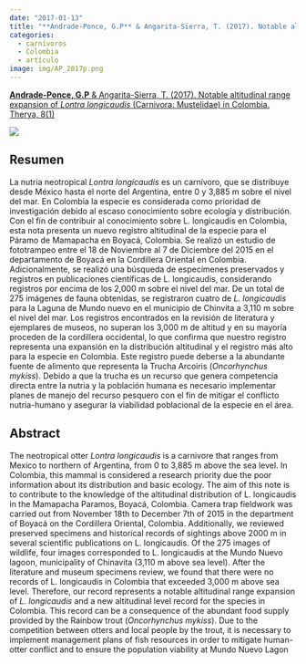 ```yaml
---
date: "2017-01-13"
title: "**Andrade-Ponce, G.P** & Angarita-Sierra, T. (2017). Notable altitudinal range expansion of *Lontra longicaudis* (Carnivora: Mustelidae) in Colombia"
categories:
  - carnívoros
  - Colombia
  - artículo
image: img/AP_2017p.png
---
```


[**Andrade-Ponce, G.P** & Angarita-Sierra, T. (2017). Notable altitudinal range expansion of *Lontra longicaudis* (Carnivora: Mustelidae) in Colombia. Therya, 8(1)](https://www.researchgate.net/publication/312373252_Notable_altitudinal_range_expansion_of_Lontra_longicaudis_Carnivora_Mustelidae_in_Colombian_Paramos)

![](img/AP_2017.png)

::: panel-tabset
## Resumen

La nutria neotropical *Lontra longicaudis* es un carnívoro, que se distribuye desde México hasta el norte del Argentina, entre 0 y 3,885 m sobre el nivel del mar. En Colombia la especie es considerada como prioridad de investigación debido al escaso conocimiento sobre ecología y distribución. Con el fin de contribuir al conocimiento sobre L. longicaudis en Colombia, esta nota presenta un nuevo registro altitudinal de la especie para el Páramo de Mamapacha en Boyacá, Colombia. Se realizó un estudio de fototrampeo entre el 18 de Noviembre al 7 de Diciembre del 2015 en el departamento de Boyacá en la Cordillera Oriental en Colombia. Adicionalmente, se realizó una búsqueda de especímenes preservados y registros en publicaciones científicas de L. longicaudis, considerando registros por encima de los 2,000 m sobre el nivel del mar. De un total de 275 imágenes de fauna obtenidas, se registraron cuatro de *L. longicaudis* para la Laguna de Mundo nuevo en el municipio de Chinvita a 3,110 m sobre el nivel del mar. Los registros encontrados en la revisión de literatura y ejemplares de museos, no superan los 3,000 m de altitud y en su mayoría proceden de la cordillera occidental, lo que confirma que nuestro registro representa una expansión en la distribución altitudinal y el registro más alto para la especie en Colombia. Este registro puede deberse a la abundante fuente de alimento que representa la Trucha Arcoiris (*Oncorhynchus mykiss*). Debido a que la trucha es un recurso que genera competencia directa entre la nutria y la población humana es necesario implementar planes de manejo del recurso pesquero con el fin de mitigar el conflicto nutria-humano y asegurar la viabilidad poblacional de la especie en el área.

## Abstract

The neotropical otter *Lontra longicaudis* is a carnivore that ranges from Mexico to northern of Argentina, from 0 to 3,885 m above the sea level. In Colombia, this mammal is considered a research priority due the poor information about its distribution and basic ecology. The aim of this note is to contribute to the knowledge of the altitudinal distribution of L. longicaudis in the Mamapacha Paramos, Boyacá, Colombia. Camera trap fieldwork was carried out from November 18th to December 7th of 2015 in the department of Boyacá on the Cordillera Oriental, Colombia. Additionally, we reviewed preserved specimens and historical records of sightings above 2000 m in several scientific publications on L. longicaudis. Of the 275 images of wildlife, four images corresponded to L. longicaudis at the Mundo Nuevo lagoon, municipality of Chinavita (3,110 m above sea level). After the literature and museum specimens review, we found that there were no records of L. longicaudis in Colombia that exceeded 3,000 m above sea level. Therefore, our record represents a notable altitudinal range expansion of *L. longicaudis* and a new altitudinal level record for the species in Colombia. This record can be a consequence of the abundant food supply provided by the Rainbow trout (*Oncorhynchus mykiss*). Due to the competition between otters and local people by the trout, it is necessary to implement management plans of fish resources in order to mitigate human-otter conflict and to ensure the population viability at Mundo Nuevo Lagon
:::
